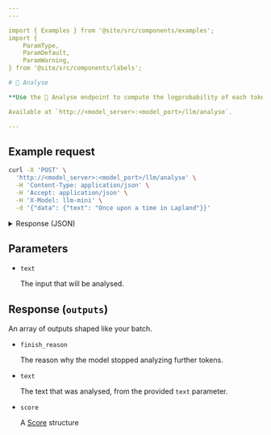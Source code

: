 ```yaml
---
---

import { Examples } from '@site/src/components/examples';
import {
    ParamType,
    ParamDefault,
    ParamWarning,
} from '@site/src/components/labels';

# 🧪 Analyse

**Use the 🧪 Analyse endpoint to compute the logprobability of each token in a string.**

Available at `http://<model_server>:<model_port>/llm/analyse`.

---
```


## Example request

```bash
curl -X 'POST' \
  'http://<model_server>:<model_port>/llm/analyse' \
  -H 'Content-Type: application/json' \
  -H 'Accept: application/json' \
  -H 'X-Model: llm-mini' \
  -d '{"data": {"text": "Once upon a time in Lapland"}}'
```

<details>
<summary>Response (JSON)</summary>

```json
{
    "request_id": "6fe5995a-892b-417e-8b27-af1d68a6ba78",
    "origin": "analyse",
    "outputs": [
        {
            "finish_reason": "length",
            "text": "Once upon a time in Lapland",
            "score": {
                "logprob": -14.0625,
                "normalized_logprob": -2.34375,
                "token_logprobs": [
                    {" upon":-1.4453125},
                    {" a":-0.0089111328125},
                    {" time":-0.02734375},
                    {" in":-2.703125},
                    {" La":-8.0625},
                    {"pland":-1.8203125}
                ]
            }
        }]
}
```

</details>

## Parameters

-   `text` <ParamType type="string"/> <ParamWarning warning="⚠️ required" />

    The input that will be analysed.

## Response (`outputs`)

An array of outputs shaped like your batch.

-   `finish_reason` <ParamType type="string" />

    The reason why the model stopped analyzing further tokens.

-   `text` <ParamType type="string" />

    The text that was analysed, from the provided `text` parameter.

-   `score` <ParamType type="Score" />

    A [Score](/api/specifications/responses/#score) structure
